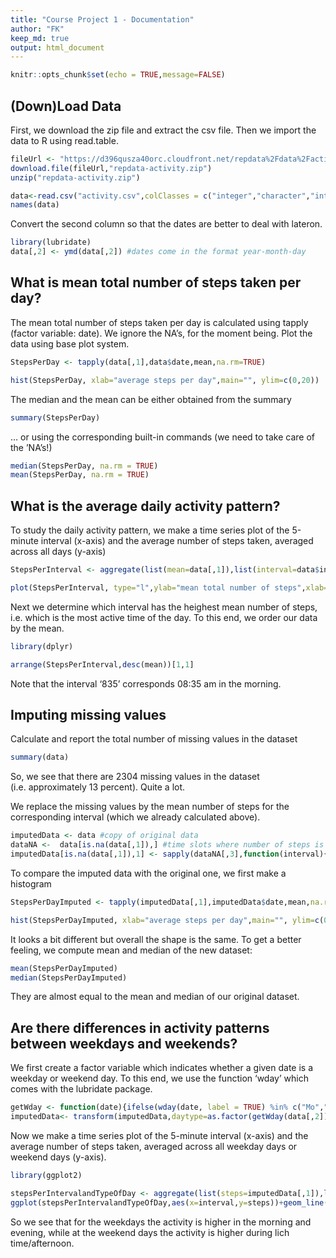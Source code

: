 ```yaml
---
title: "Course Project 1 - Documentation"
author: "FK"
keep_md: true
output: html_document
---
```


```r
knitr::opts_chunk$set(echo = TRUE,message=FALSE)
```

## (Down)Load Data

First, we download the zip file and extract the csv file. Then we import the data to R using read.table.

```r

fileUrl <- "https://d396qusza40orc.cloudfront.net/repdata%2Fdata%2Factivity.zip"
download.file(fileUrl,"repdata-activity.zip")
unzip("repdata-activity.zip")

data<-read.csv("activity.csv",colClasses = c("integer","character","integer"))
names(data)
```

Convert the second column so that the dates are better to deal with lateron.

``` r
library(lubridate)
data[,2] <- ymd(data[,2]) #dates come in the format year-month-day
```

## What is mean total number of steps taken per day?

The mean total number of steps taken per day is calculated using tapply (factor variable: date). We ignore the NA's, for the moment being. Plot the data using base plot system.

```r
StepsPerDay <- tapply(data[,1],data$date,mean,na.rm=TRUE)

hist(StepsPerDay, xlab="average steps per day",main="", ylim=c(0,20))
```

The median and the mean can be either obtained from the summary

```r
summary(StepsPerDay)
```

... or using the corresponding built-in commands (we need to take care of the 'NA's!)

```r
median(StepsPerDay, na.rm = TRUE)
mean(StepsPerDay, na.rm = TRUE)
```

## What is the average daily activity pattern?

To study the daily activity pattern, we make a time series plot of the 5-minute interval (x-axis) and the average number of steps taken, averaged across all days (y-axis)

```r
StepsPerInterval <- aggregate(list(mean=data[,1]),list(interval=data$interval),mean,na.rm=TRUE)

plot(StepsPerInterval, type="l",ylab="mean total number of steps",xlab="time of the day (in minutes)")

```

Next we determine which interval has the heighest mean number of steps, i.e. which is the most active time of the day. To this end, we order our data by the mean.

```r
library(dplyr)

arrange(StepsPerInterval,desc(mean))[1,1]
```
Note that the interval '835' corresponds 08:35 am in the morning.

## Imputing missing values

Calculate and report the total number of missing values in the dataset

```r
summary(data)
```
So, we see that there are 2304 missing values in the dataset (i.e. approximately 13 percent). Quite a lot.

We replace the missing values by the mean number of steps for the corresponding interval (which we already calculated above).

```r
imputedData <- data #copy of original data
dataNA <-  data[is.na(data[,1]),] #time slots where number of steps is missing
imputedData[is.na(data[,1]),1] <- sapply(dataNA[,3],function(interval){StepsPerInterval[which(StepsPerInterval[,1] == interval,arr.ind=TRUE),2]})
```

To compare the imputed data with the original one, we first make a histogram

```r
StepsPerDayImputed <- tapply(imputedData[,1],imputedData$date,mean,na.rm=TRUE)

hist(StepsPerDayImputed, xlab="average steps per day",main="", ylim=c(0,30))
```

It looks a bit different but overall the shape is the same. To get a better feeling, we compute mean and median of the new dataset:

```r
mean(StepsPerDayImputed)
median(StepsPerDayImputed)
```
They are almost equal to the mean and median of our original dataset.

## Are there differences in activity patterns between weekdays and weekends?

We first create a factor variable which indicates whether a given date is a weekday or weekend day. To this end, we use the function 'wday' which comes with the lubridate package.

```r
getWday <- function(date){ifelse(wday(date, label = TRUE) %in% c("Mo","Di","Mi","Do","Fr"),"weekday","weekend")}
imputedData<- transform(imputedData,daytype=as.factor(getWday(data[,2])))
```

Now we make a time series plot of the 5-minute interval (x-axis) and the average number of steps taken, averaged across all weekday days or weekend days (y-axis).

```r
library(ggplot2)

stepsPerIntervalandTypeOfDay <- aggregate(list(steps=imputedData[,1]),list(interval=imputedData[,3],type=imputedData[,4]),mean)
ggplot(stepsPerIntervalandTypeOfDay,aes(x=interval,y=steps))+geom_line(aes(color=type))
```

So we see that for the weekdays the activity is higher in the morning and evening, while at the weekend days the activity is higher during lich time/afternoon.